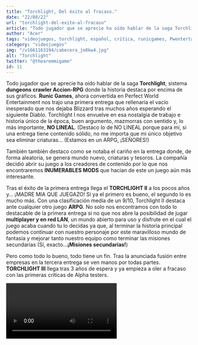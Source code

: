 ```yaml
---
title: "Torchlight, Del éxito al fracaso."
date: "22/08/22"
url: "torchlight-del-exito-al-fracaso"
article: "Todo jugador que se aprecie ha oído hablar de la saga Torchlight, sistema dungeons crawler Accion-RPG donde la historia destaca por encima de sus gráficos.  Runic Games, ahora convertida en Perfect World Entertainment nos trajo una primera entrega que rellenaría el vacío inesperado que nos dejaba Blizzard tras muchos años esperando el siguiente Diablo"
author: "Acer"
tags: "videojuegos, torchlight, español, critica, runicgames, Pwentertainment, steam"
category: "videojuegos"
img: "/v1661163194/cabecera_jo8kw4.jpg"
alt: "Torchlight"
twitter: "@thearemmigame"
id: 11
---
```



Todo jugador que se aprecie ha oído hablar de la saga **Torchlight**, sistema **dungeons crawler Accion-RPG** donde la historia destaca por encima de sus gráficos. **Runic Games**, ahora convertida en Perfect World Entertainment nos trajo una primera entrega que rellenaría el vacío inesperado que nos dejaba Blizzard tras muchos años esperando el siguiente Diablo. Torchlight I nos envuelve en esa nostalgia de trabajo e historia único de la época, buen argumento, mazmorras con sentido y, lo más importante, **NO LINEAL**. (Destaco lo de NO LINEAL porque para mí, si una entrega tiene contenido sólido, no me importa que mi único objetivo sea eliminar criaturas… (Estamos en un ARPG, ¡SEÑORES!)

También también destaco como se notaba el cariño en la entrega donde, de forma aleatoria, se genera mundo nuevo, criaturas y tesoros. La compañía decidió abrir su juego a los creadores de contenido por lo que nos encontraremos **INUMERABLES MODS** que hacían de este un juego aún más interesante.

Tras el éxito de la primera entrega llega el **TORCHLIGHT II** a los pocos años y… ¡MADRE MIA QUE JUEGAZO! Sí ya el primero es bueno, el segundo lo es mucho más. Con una clasificación medía de un 9/10, Torchlight II destaca ante cualquier otro juego **ARPG**. No solo nos encontramos con todo lo destacable de la primera entrega si no que nos abre la posibilidad de jugar **multiplayer y en red LAN**, un mundo abierto para uso y disfrute en el cual el juego acaba cuando tu lo decidas ya que, al terminar la historia principal podemos continuar con nuestro personaje por este maravilloso mundo de fantasía y mejorar tanto nuestro equipo como terminar las misiones secundarias (Sí, exacto…**¡Misiones secundarias!**)

Pero como todo lo bueno, todo tiene un fin. Tras la anunciada fusión entre empresas en la tercera entrega se ven manos por todas partes. **TORCHLIGHT III** llega tras 3 años de espera y ya empieza a oler a fracaso con las primeras críticas de Alpha testers. 



<Video episode="cgD_ippYuWQ" />

La compañía hace de esta saga una adaptación nefasta de sistema móvil para PC y consola ya que si en los dos primeros la movilidad y refresh de ataques eran óptimos, en esta entrega se nota la ligera y muy notable mala experiencia de jugabilidad y hitbox, viéndose criaturas salirse del mapa, loot con imposibilidad de recogida o jefes finales planos. Y pensaréis… ¿Y la historia? ¡Inexistente! En este torchlight nos encontramos con un sistema **lineal** y **repetitivo**.

 Como si de un juego **FTP&PTW** (Free to pay & pay to win) de dispositivo móvil se tratase, se nos despliega un avance de mapa clásico y sencillo, con un mundo abierto nulo y en el cual, por mucho que avances, las criaturas siguen siendo las mismas y los boses de cada estancia iguales. (Lo siento, pero cansa matar la misma zarigüeya gigante una y otra vez, Echtra INC)

 <Imagen
  img="/v1661163194/01_rgpknw.webp"
  alt="TorchLight Desktop"
/> 


Añado que en esta tercera entrega nos encontramos con las **fortalezas o ciudadelas**, zona del juego destinada para ti y tus amigos donde podrás mejorar tus habilidades, armas y armaduras pero…¿Para qué quiero yo esto en un ARPG? 

Si bien en otros juegos como el **WOW** (World of Warcraft) la ciudadela nos ayudaba con nuestras habilidades secundarias y materiales, se ve que Perfect World lo vio idóneo para esta entrega, pero no puso mucho más empeño ya que, a lo largo de la evolución de tu personaje la fortaleza no solo se queda pequeña con un inventario de mobiliario inútil y sumamente repetitivo si no que, las mejoras en las armas y armaduras duran lo que te duran 2 zonas (prácticamente 20 min de partida como mucho) por lo qué te queda un espacio de juego que ni es útil ni destaca en el desarrollo del juego.

Otra cosa que me desconcertó por completo es el sistema **MOD…¡ha desaparecido!** Lo qué me hace pensar que a esta compañía solo le interesa el dinero, dejando el TORCHLIGHT III con sabor intenso a **fracaso y “sacaperras”**. Y es que, este desarrollador nos ha traído grandes títulos como **Tribes of Midgard o Risk of rain 2**, pero parece ser que la saga “torch” se le ha quedado grande.

Por último, debo añadir que pese a las críticas negativas no nos hemos encontrado con actualizaciones de desarrollo o mejoras  es más, la compañía nos ha brindado con el anticipo de un Torchlight futurista titulado **Infinite** de sistema móvil el cual ya nos advierte que no va a salir en formato PC, dando la estocada final a esta saga  que pese a sus dos grandes entregas se quedará en el olvido.


 <Imagen
  img="/v1661163194/02_zjdbqy.webp"
  alt="TorchLight Mobile"
/> 
 
**Runic games** nos ha dejado con un buen legado que ha día de hoy sigo recordando con cariño y el cual la comunidad sigue aportando después de 10 años cosas nuevas. Para mí sigue siendo el mejor **dugeon crawler**.

Espero que os haya gustado mi “humilde opinión” sobre la saga **TORCHLIGHT**.
